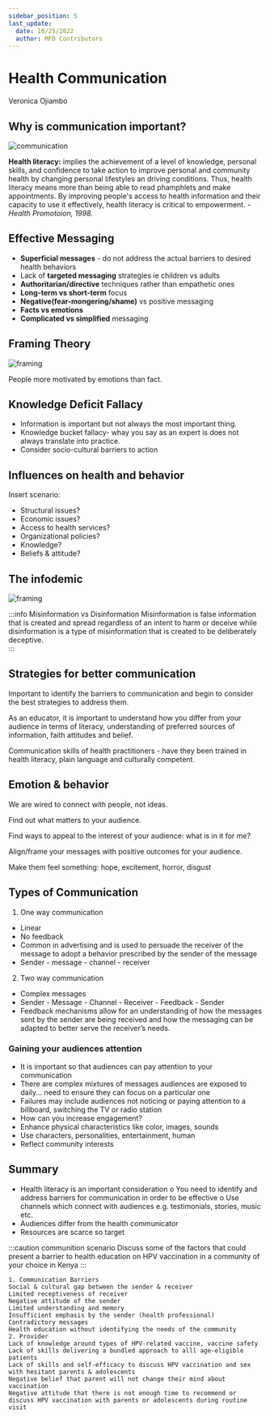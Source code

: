 ```yaml
---
sidebar_position: 5
last_update:
  date: 10/25/2022
  author: MFD Contributors
---
```


# Health Communication

Veronica Ojiambo

## Why is communication important?

<div style={{ display: 'flex', justifyContent: 'center' }}>
  <img src="https://i.imgur.com/U46eLEO.jpg" alt="communication" />
</div>

**Health literacy:** implies the achievement of a level of knowledge, personal skills, and confidence to take action to improve personal and community health by changing personal lifestyles an driving conditions. Thus, health literacy means more than being able to read phamphlets and make appointments. By improving people's access to health information and their capacity to use it effectively, health literacy is critical to empowerment. - _Health Promotoion, 1998._

## Effective Messaging

- **Superficial messages** - do not address the actual barriers to desired health behaviors
- Lack of **targeted messaging** strategies ie children vs adults
- **Authoritarian/directive** techniques rather than empathetic ones
- **Long-term vs short-term** focus
- **Negative(fear-mongering/shame)** vs positive messaging
- **Facts vs emotions**
- **Complicated vs simplified** messaging

## Framing Theory

<div style={{ display: 'flex', justifyContent: 'center' }}>
  <img src="https://i.imgur.com/r32LBrQ.png" alt="framing" />
</div>

People more motivated by emotions than fact.

## Knowledge Deficit Fallacy

- Information is important but not always the most important thing.
- Knowledge bucket fallacy- whay you say as an expert is does not always translate into practice.
- Consider socio-cultural barriers to action

## Influences on health and behavior

Insert scenario:

- Structural issues?
- Economic issues?
- Access to health services?
- Organizational policies?
- Knowledge?
- Beliefs & attitude?

## The infodemic

<div style={{ display: 'flex', justifyContent: 'center' }}>
  <img src="https://i.imgur.com/zwLlIAl.png" alt="framing" />
</div>

:::info Misinformation vs Disinformation
Misinformation is false information that is created and spread regardless of an intent to harm or deceive while disinformation is a type of misinformation that is created to be deliberately deceptive.  
:::

## Strategies for better communication

Important to identify the barriers to communication and begin to consider the best strategies to address them.

As an educator, it is important to understand how you differ from your audience in terms of literacy, understanding of preferred sources of information, faith attitudes and belief.

Communication skills of health practitioners - have they been trained in health literacy, plain language and culturally competent.

## Emotion & behavior

We are wired to connect with people, not ideas.

Find out what matters to your audience.

Find ways to appeal to the interest of your audience: what is in it for me?

Align/frame your messages with positive outcomes for your audience.

Make them feel something: hope, excitement, horror, disgust

## Types of Communication

1. One way communication

- Linear
- No feedback
- Common in advertising and is used to persuade the receiver of the message to
  adopt a behavior prescribed by the sender of the message
- Sender - message - channel - receiver

2. Two way communication

- Complex messages
- Sender - Message - Channel - Receiver - Feedback - Sender
- Feedback mechanisms allow for an understanding of how the messages sent
  by the sender are being received and how the messaging can be adapted to
  better serve the receiver’s needs.

### Gaining your audiences attention

- It is important so that audiences can pay attention to your communication
- There are complex mixtures of messages audiences are exposed to daily... need to ensure they can focus on a particular one
- Failures may include audiences not noticing or paying attention to a billboard, switching the TV or radio station
- How can you increase engagement?
- Enhance physical characteristics like color, images, sounds
- Use characters, personalities, entertainment, human
- Reflect community interests

## Summary

- Health literacy is an important consideration o You need to identify and address barriers for communication in order to be effective o Use channels which connect with audiences
  e.g. testimonials, stories, music etc.
- Audiences differ from the health communicator
- Resources are scarce so target

:::caution communition scenario
Discuss some of the factors that could present a barrier to health education on HPV vaccination in a community of your choice in Kenya
:::

```
1. Communication Barriers
Social & cultural gap between the sender & receiver
Limited receptiveness of receiver
Negative attitude of the sender
Limited understanding and memory
Insufficient emphasis by the sender (health professional)
Contradictory messages
Health education without identifying the needs of the community
2. Provider
Lack of knowledge around types of HPV-related vaccine, vaccine safety
Lack of skills delivering a bundled approach to alll age-eligible patients
Lack of skills and self-efficacy to discuss HPV vaccination and sex with hesitant parents & adolescents
Negative belief that parent will not change their mind about vaccination
Negative attitude that there is not enough time to recommend or discuss HPV vaccination with parents or adolescents during routine visit
```
